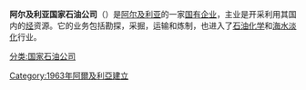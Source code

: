 '''阿尔及利亚国家石油公司'''（{{lang-ar|سوناطراك}}）是[[阿尔及利亚|阿尔及利亚]]的一家[[国有企业|国有企业]]，主业是开采利用其国内的[[烃|烃]]资源。它的业务包括勘探，采掘，运输和炼制，也进入了[[石油化学|石油化学]]和[[海水淡化|海水淡化]]行业。

[[分类:国家石油公司|分类:国家石油公司]]
[[Category:1963年阿爾及利亞建立|Category:1963年阿爾及利亞建立]]

{{Company-stub}}